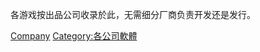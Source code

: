 {{Parent category}}

各游戏按出品公司收录於此，无需细分厂商负责开发还是发行。

[[Category:电子游戏作品|Company]]
[[Category:各公司軟體|Category:各公司軟體]]